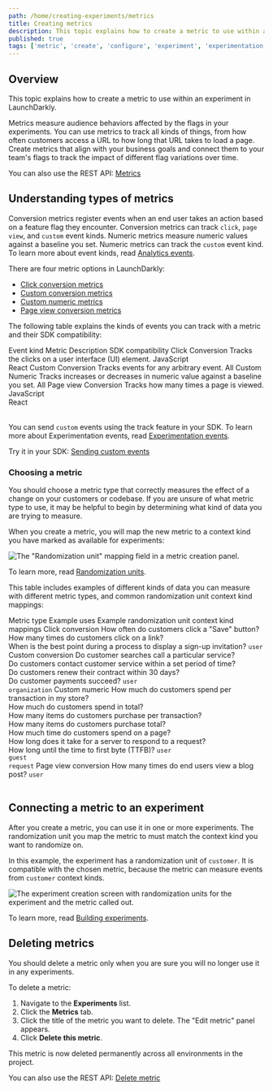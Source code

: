 ```yaml
---
path: /home/creating-experiments/metrics
title: Creating metrics
description: This topic explains how to create a metric to use within an experiment in LaunchDarkly.
published: true
tags: ['metric', 'create', 'configure', 'experiment', 'experimentation', 'enterprise']
---
```


## Overview

This topic explains how to create a metric to use within an experiment in LaunchDarkly.

Metrics measure audience behaviors affected by the flags in your experiments. You can use metrics to track all kinds of things, from how often customers access a URL to how long that URL takes to load a page. Create metrics that align with your business goals and connect them to your team's flags to track the impact of different flag variations over time.

<LearnMore>

You can also use the REST API: [Metrics](https://apidocs.launchdarkly.com/tag/Metrics)

</LearnMore>

## Understanding types of metrics

Conversion metrics register events when an end user takes an action based on a feature flag they encounter. Conversion metrics can track `click`, `page view`, and `custom` event kinds. Numeric metrics measure numeric values against a baseline you set. Numeric metrics can track the `custom` event kind. To learn more about event kinds, read [Analytics events](/sdk/concepts/events).

There are four metric options in LaunchDarkly:

- [Click conversion metrics](/home/creating-experiments/metrics/click)
- [Custom conversion metrics](/home/creating-experiments/metrics/custom-conversion)
- [Custom numeric metrics](/home/creating-experiments/metrics/custom-numeric)
- [Page view conversion metrics](/home/creating-experiments/metrics/page-view)

The following table explains the kinds of events you can track with a metric and their SDK compatibility:

<Table>
  <TableHeader>
    <TableHeadCell>Event&nbsp;kind</TableHeadCell>
    <TableHeadCell>Metric</TableHeadCell>
    <TableHeadCell>Description</TableHeadCell>
    <TableHeadCell>SDK compatibility</TableHeadCell>
  </TableHeader>
  <TableBody>
    <TableRow>
      <TableCell>Click</TableCell>
      <TableCell>Conversion</TableCell>
      <TableCell>
        Tracks the clicks on a user interface (UI) element.
      </TableCell>
      <TableCell>JavaScript <br />React</TableCell>
    </TableRow>
    <TableRow>
      <TableCell>Custom</TableCell>
      <TableCell>Conversion</TableCell>
      <TableCell>
        Tracks events for any arbitrary event.
      </TableCell>
      <TableCell>All</TableCell>
    </TableRow>
    <TableRow>
      <TableCell>Custom</TableCell>
      <TableCell>Numeric</TableCell>
      <TableCell>
        Tracks increases or decreases in numeric value against a baseline you set.
      </TableCell>
      <TableCell>All</TableCell>
    </TableRow>
    <TableRow>
      <TableCell>Page view</TableCell>
      <TableCell>Conversion</TableCell>
      <TableCell>
        Tracks how many times a page is viewed.
      </TableCell>
      <TableCell>JavaScript <br />React</TableCell>
    </TableRow>
  </TableBody>
</Table>

You can send `custom` events using the track feature in your SDK. To learn more about Experimentation events, read [Experimentation events](/home/about-experimentation/events).

<LearnMoreSdk>

Try it in your SDK: [Sending custom events](/sdk/features/events)

</LearnMoreSdk>

### Choosing a metric

You should choose a metric type that correctly measures the effect of a change on your customers or codebase. If you are unsure of what metric type to use, it may be helpful to begin by determining what kind of data you are trying to measure.

When you create a metric, you will map the new metric to a context kind you have marked as available for experiments:

![The "Randomization unit" mapping field in a metric creation panel.](metric-randomization-unit.png)<br />

To learn more, read [Randomization units](/home/creating-experiments/allocation#randomization-units).

This table includes examples of different kinds of data you can measure with different metric types, and common randomization unit context kind mappings:

<Table>
  <TableHeader>
    <TableHeadCell>Metric type</TableHeadCell>
    <TableHeadCell>Example uses</TableHeadCell>
    <TableHeadCell>Example randomization unit context kind mappings</TableHeadCell>
  </TableHeader>
  <TableBody>
    <TableRow>
      <TableCell>Click conversion</TableCell>
      <TableCell>
        How often do customers click a "Save" button?<br />
        How many times do customers click on a link?<br />
        When is the best point during a process to display a sign-up invitation?
      </TableCell>
      <TableCell><code>user</code></TableCell>
    </TableRow>
    <TableRow>
      <TableCell>Custom conversion</TableCell>
      <TableCell>
        Do customer searches call a particular service?<br />
        Do customers contact customer service within a set period of time?<br />
        Do customers renew their contract within 30 days?<br />
        Do customer payments succeed?
      </TableCell>
      <TableCell>
        <code>user</code><br />
        <code>organization</code>
      </TableCell>
    </TableRow>
    <TableRow>
      <TableCell>Custom numeric</TableCell>
      <TableCell>
        How much do customers spend per transaction in my store?<br />
        How much do customers spend in total?<br />
        How many items do customers purchase per transaction?<br />
        How many items do customers purchase total?<br />
        How much time do customers spend on a page?<br />
        How long does it take for a server to respond to a request?<br />
        How long until the time to first byte (TTFB)?
      </TableCell>
      <TableCell>
        <code>user</code><br />
        <code>guest</code><br />
        <code>request</code>
      </TableCell>
    </TableRow>
    <TableRow>
      <TableCell>Page view conversion</TableCell>
      <TableCell>
        How many times do end users view a blog post?
      </TableCell>
      <TableCell>
        <code>user</code><br />
      </TableCell>
    </TableRow>
  </TableBody>
</Table>

## Connecting a metric to an experiment

After you create a metric, you can use it in one or more experiments. The randomization unit you map the metric to must match the context kind you want to randomize on.

In this example, the experiment has a randomization unit of `customer`. It is compatible with the chosen metric, because the metric can measure events from `customer` context kinds.

![The experiment creation screen with randomization units for the experiment and the metric called out.](experiment-randomization-unit-callout.png)

To learn more, read [Building experiments](/home/creating-experiments#building-experiments).

## Deleting metrics

You should delete a metric only when you are sure you will no longer use it in any experiments.

To delete a metric:

1. Navigate to the **Experiments** list.
2. Click the **Metrics** tab.
3. Click the title of the metric you want to delete. The "Edit metric" panel appears.
4. Click **Delete this metric**.

This metric is now deleted permanently across all environments in the project.

<LearnMore>

You can also use the REST API: [Delete metric](https://apidocs.launchdarkly.com/tag/Metrics#operation/deleteMetric)

</LearnMore>
